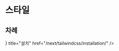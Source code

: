
# 스타일

## 차례

<Cards>
  <Card
    icon={<AiOutlineDownload />}
    title="설치"
    href="/next/tailwindcss/installation/"
  />
</Cards>
